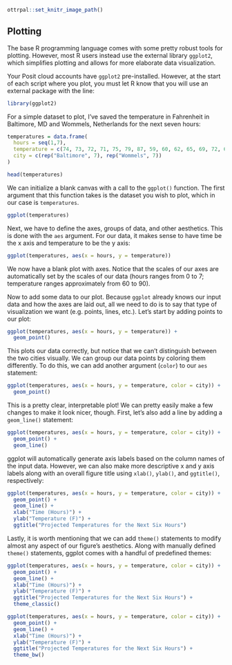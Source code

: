 ```r
ottrpal::set_knitr_image_path()
```

## Plotting

The base R programming language comes with some pretty robust tools for plotting. However, most R users instead use the external library `ggplot2`, which simplifies plotting and allows for more elaborate data visualization. 

Your Posit cloud accounts have `ggplot2` pre-installed. However, at the start of each script where you plot, you must let R know that you will use an external package with the line:

```r
library(ggplot2)
```

For a simple dataset to plot, I’ve saved the temperature in Fahrenheit in Baltimore, MD and Wommels, Netherlands for the next seven hours:

```r
temperatures = data.frame(
  hours = seq(1,7),
  temperature = c(74, 73, 72, 71, 75, 79, 87, 59, 60, 62, 65, 69, 72, 67),
  city = c(rep("Baltimore", 7), rep("Wommels", 7))
)

head(temperatures)
```

We can initialize a blank canvas with a call to the `ggplot()` function. The first argument that this function takes is the dataset you wish to plot, which in our case is `temperatures`. 

```r
ggplot(temperatures)
```

Next, we have to define the axes, groups of data, and other aesthetics. This is done with the `aes` argument. For our data, it makes sense to have time be the x axis and temperature to be the y axis:

```r
ggplot(temperatures, aes(x = hours, y = temperature))
```

We now have a blank plot with axes. Notice that the scales of our axes are automatically set by the scales of our data (hours ranges from 0 to 7; temperature ranges approximately from 60 to 90).

Now to add some data to our plot. Because `ggplot` already knows our input data and how the axes are laid out, all we need to do is to say that type of visualization we want (e.g. points, lines, etc.). Let's start by adding points to our plot:

```r
ggplot(temperatures, aes(x = hours, y = temperature)) + 
  geom_point() 
```

This plots our data correctly, but notice that we can't distinguish between the two cities visually. We can group our data points by coloring them differently. To do this, we can add another argument (`color`) to our `aes` statement:

```r
ggplot(temperatures, aes(x = hours, y = temperature, color = city)) + 
  geom_point() 
```

This is a pretty clear, interpretable plot! We can pretty easily make a few changes to make it look nicer, though. First, let's also add a line by adding a `geom_line()` statement: 

```r
ggplot(temperatures, aes(x = hours, y = temperature, color = city)) + 
  geom_point() + 
  geom_line()
```

ggplot will automatically generate axis labels based on the column names of the input data. However, we can also make more descriptive x and y axis labels along with an overall figure title using `xlab()`, `ylab()`, and `ggtitle()`, respectively: 

```r
ggplot(temperatures, aes(x = hours, y = temperature, color = city)) + 
  geom_point() + 
  geom_line() +
  xlab("Time (Hours)") + 
  ylab("Temperature (F)") +
  ggtitle("Projected Temperatures for the Next Six Hours")
```

Lastly, it is worth mentioning that we can add `theme()` statements to modify almost any aspect of our figure's aesthetics. Along with manually defined `theme()` statements, ggplot comes with a handful of predefined themes:

```r
ggplot(temperatures, aes(x = hours, y = temperature, color = city)) + 
  geom_point() + 
  geom_line() +
  xlab("Time (Hours)") + 
  ylab("Temperature (F)") +
  ggtitle("Projected Temperatures for the Next Six Hours") + 
  theme_classic()
```

```r
ggplot(temperatures, aes(x = hours, y = temperature, color = city)) + 
  geom_point() + 
  geom_line() +
  xlab("Time (Hours)") + 
  ylab("Temperature (F)") +
  ggtitle("Projected Temperatures for the Next Six Hours") + 
  theme_bw()
```